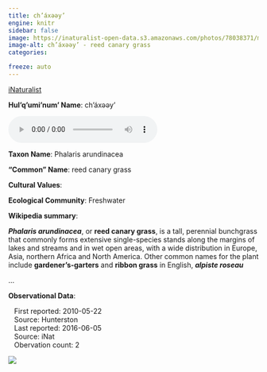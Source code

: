 ```yaml
---
title: ch’áxəәy’
engine: knitr
sidebar: false
image: https://inaturalist-open-data.s3.amazonaws.com/photos/78038371/medium.jpg
image-alt: ch’áxəәy’ - reed canary grass
categories:

freeze: auto
---
```


<div role="img" class="imerss-photo" style="background-image: url(https://inaturalist-open-data.s3.amazonaws.com/photos/78038371/medium.jpg)" 
 alt="ch’áxəәy’ - reed canary grass">
 <a href="https://www.inaturalist.org/taxa/63337" target="_blank" class="taxonDisplay-iNat-extern">iNaturalist<span class="external-link"></span></a>
</div>

**Hul'q'umi'num' Name**: ch’áxəәy’

<audio controls>
  <source src="../../NA" type="audio/mpeg">
</audio>

**Taxon Name**: Phalaris arundinacea

**"Common" Name**: reed canary grass

**Cultural Values**:

:::{layout-nrow=1}

:::

**Ecological Community**: Freshwater

**Wikipedia summary**:
<p class="mw-empty-elt"><p><i><b>Phalaris arundinacea</b></i>, or <b>reed canary grass</b>, is a tall, perennial bunchgrass that commonly forms extensive single-species stands along the margins of lakes and streams and in wet open areas, with a wide distribution in Europe, Asia, northern Africa and North America. Other common names for the plant include <b>gardener's-garters</b> and <b>ribbon grass</b> in English, <i><b>alpiste roseau</b></i></p>...

**Observational Data**:

|    First reported: 2010-05-22

|    Source: Hunterston

|    Last reported: 2016-06-05

|    Source: iNat

|    Obervation count: 2

![](community_dist.png)
